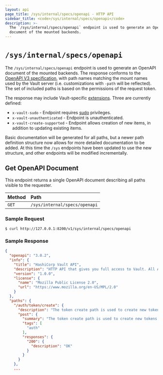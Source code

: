 ```yaml
---
layout: api
page_title: /sys/internal/specs/openapi - HTTP API
sidebar_title: <code>/sys/internal/specs/openapi</code>
description: >-
  The `/sys/internal/specs/openapi` endpoint is used to generate an OpenAPI
  document of the mounted backends.
---
```


# `/sys/internal/specs/openapi`

The `/sys/internal/specs/openapi` endpoint is used to generate an OpenAPI document of the mounted backends.
The response conforms to the [OpenAPI V3 specification](https://github.com/OAI/OpenAPI-Specification/blob/master/versions/3.0.2.md),
with path names matching the mount names used by the Vault server (i.e. customizations with `-path` will be reflected).
The set of included paths is based on the permissions of the request token.

The response may include Vault-specific [extensions](https://github.com/oai/openapi-specification/blob/master/versions/3.0.2.md#specification-extensions). Three are currently defined:

- `x-vault-sudo` - Endpoint requires [sudo](https://www.vaultproject.io/docs/concepts/policies.html#sudo) privileges.
- `x-vault-unauthenticated` - Endpoint is unauthenticated.
- `x-vault-create-supported` - Endpoint allows creation of new items, in addition to updating existing items.

Basic documentation will be generated for all paths, but a newer path definition structure now allows for
more detailed documentation to be added. At this time the `/sys` endpoints have been updated to use the new
structure, and other endpoints will be modified incrementally.

## Get OpenAPI Document

This endpoint returns a single OpenAPI document describing all paths visible to the requester.

| Method |           Path                |
| :------------------------     | :--------------------- |
| `GET`  | `/sys/internal/specs/openapi` |


### Sample Request

```
$ curl http://127.0.0.1:8200/v1/sys/internal/specs/openapi
```

### Sample Response

```json
{
  "openapi": "3.0.2",
  "info": {
    "title": "HashiCorp Vault API",
    "description": "HTTP API that gives you full access to Vault. All API routes are prefixed with `/v1/`.",
    "version": "1.0.0",
    "license": {
      "name": "Mozilla Public License 2.0",
      "url": "https://www.mozilla.org/en-US/MPL/2.0"
    }
  },
  "paths": {
    "/auth/token/create": {
      "description": "The token create path is used to create new tokens.",
      "post": {
        "summary": "The token create path is used to create new tokens.",
        "tags": [
          "auth"
        ],
        "responses": {
          "200": {
            "description": "OK"
          }
        }
      }
    },
    ...
```

